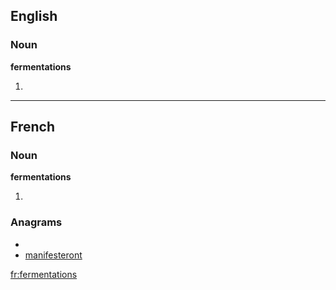 ==English==

===Noun===
'''fermentations'''

# {{plural of|[[fermentation]]}}

----

==French==

===Noun===
'''fermentations''' {{f}}

# {{plural of|[[fermentation]]|lang=French}}

===Anagrams===
* {{alphagram|aeefimnnorstt}}
* [[manifesteront#French|manifesteront]]


[[fr:fermentations]]